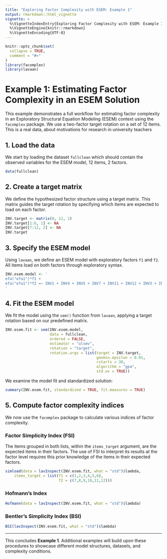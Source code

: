 ```yaml
---
title: "Exploring Factor Complexity with ESEM: Example 1"
output: rmarkdown::html_vignette
vignette: >
  %\VignetteIndexEntry{Exploring Factor Complexity with ESEM: Example 1}
  %\VignetteEngine{knitr::rmarkdown}
  %\VignetteEncoding{UTF-8}
---
```


```r
knitr::opts_chunk$set(
  collapse = TRUE,
  comment = "#>"
)
library(facomplex)
library(lavaan)
```

# Example 1: Estimating Factor Complexity in an ESEM Solution

This example demonstrates a full workflow for estimating factor complexity in an Exploratory Structural Equation Modeling (ESEM) context using the `facomplex` package. We use a two-factor target rotation on a set of 12 items. This is a real data, about motivations for research in university teachers

## 1. Load the data

We start by loading the dataset `fullclean` which should contain the observed variables for the ESEM model, 12 items, 2 factors.

```r
data(fullclean)
```

## 2. Create a target matrix

We define the hypothesized factor structure using a target matrix. This matrix guides the target rotation by specifying which items are expected to load on each factor.

```r
INV.target <- matrix(0, 12, 2)
INV.target[1:6, 1] <- NA
INV.target[7:12, 2] <- NA
INV.target
```

## 3. Specify the ESEM model

Using `lavaan`, we define an ESEM model with exploratory factors `f1` and `f2`. All items load on both factors through exploratory syntax.

```r
INV.esem.model <- '
efa("efa1")*f1 + 
efa("efa1")*f2 =~ INV1 + INV4 + INV5 + INV7 + INV11 + INV12 + INV3 + INV6 + INV8 + INV9 + INV13 + INV14
'
```

## 4. Fit the ESEM model

We fit the model using the `sem()` function from `lavaan`, applying a target rotation based on our predefined matrix.

```r
INV.esem.fit <- sem(INV.esem.model,
                    data = fullclean,
                    ordered = FALSE,
                    estimator = "ulsmv",
                    rotation = "target",
                    rotation.args = list(target = INV.target,
                                         geomin.epsilon = 0.01, 
                                         rstarts = 30,
                                         algorithm = "gpa",
                                         std.ov = TRUE))
```

We examine the model fit and standardized solution:

```r
summary(INV.esem.fit, standardized = TRUE, fit.measures = TRUE)
```

## 5. Compute factor complexity indices

We now use the `facomplex` package to calculate various indices of factor complexity.

### Factor Simplicity Index (FSI)

The items grouped in both lists, within the `items_target` argument, are the expected items in their factors. The use of FSI to interpret its results at the factor level requires this prior knowledge of the items in their expected factors.

```r
simload(data = lavInspect(INV.esem.fit, what = "std")$lambda,
    items_target = list(f1 = c(1,2,3,4,5,6), 
                        f2 = c(7,8,9,10,11,12)))
```

### Hofmann’s Index

```r
Hofmann(data = lavInspect(INV.esem.fit, what = "std")$lambda)
```

### Bentler’s Simplicity Index (BSI)

```r
BSI(lavInspect(INV.esem.fit, what = "std")$lambda)
```

------------------------------------------------------------------------

This concludes **Example 1**. Additional examples will build upon these procedures to showcase different model structures, datasets, and complexity conditions.
